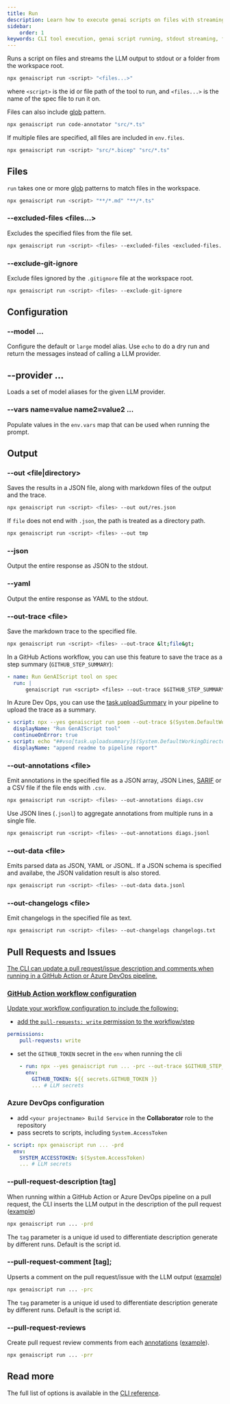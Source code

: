 ```yaml
---
title: Run
description: Learn how to execute genai scripts on files with streaming output to stdout, including usage of glob patterns, environment variables, and output options.
sidebar:
    order: 1
keywords: CLI tool execution, genai script running, stdout streaming, file globing, environment configuration
---
```


Runs a script on files and streams the LLM output to stdout or a folder from the workspace root.

```bash
npx genaiscript run <script> "<files...>"
```

where `<script>` is the id or file path of the tool to run, and `<files...>` is the name of the spec file to run it on.

Files can also include [glob](<https://en.wikipedia.org/wiki/Glob_(programming)>) pattern.

```sh
npx genaiscript run code-annotator "src/*.ts"
```

If multiple files are specified, all files are included in `env.files`.

```sh
npx genaiscript run <script> "src/*.bicep" "src/*.ts"
```

## Files

`run` takes one or more [glob](<https://en.wikipedia.org/wiki/Glob_(programming)>) patterns to match files in the workspace.

```bash sh
npx genaiscript run <script> "**/*.md" "**/*.ts"
```

### --excluded-files &lt;files...&gt;

Excludes the specified files from the file set.

```sh "--excluded-files <excluded-files...>"
npx genaiscript run <script> <files> --excluded-files <excluded-files...>
```

### --exclude-git-ignore

Exclude files ignored by the `.gitignore` file at the workspace root.

```sh "--exclude-git-ignore"
npx genaiscript run <script> <files> --exclude-git-ignore
```

## Configuration

### --model ...

Configure the default or `large` model alias. Use `echo` to do a dry run and return the messages instead of calling a LLM provider.

## --provider ...

Loads a set of model aliases for the given LLM provider.

### --vars name=value name2=value2 ...

Populate values in the `env.vars` map that can be used when running the prompt.

## Output

### --out &lt;file|directory&gt;

Saves the results in a JSON file, along with markdown files of the output and the trace.

```sh "--out tmp"
npx genaiscript run <script> <files> --out out/res.json
```

If `file` does not end with `.json`, the path is treated as a directory path.

```sh "--out tmp"
npx genaiscript run <script> <files> --out tmp
```

### --json

Output the entire response as JSON to the stdout.

### --yaml

Output the entire response as YAML to the stdout.

### --out-trace &lt;file&gt;

Save the markdown trace to the specified file.

```sh wrap
npx genaiscript run <script> <files> --out-trace &lt;file&gt;
```

In a GitHub Actions workflow, you can use this feature to save the trace as a step summary (`GITHUB_STEP_SUMMARY`):

```yaml title=".github/workflows/genaiscript.yml" wrap
- name: Run GenAIScript tool on spec
  run: |
      genaiscript run <script> <files> --out-trace $GITHUB_STEP_SUMMARY
```

In Azure Dev Ops, you can use the [task.uploadSummary](https://learn.microsoft.com/en-us/azure/devops/pipelines/scripts/logging-commands?view=azure-devops&tabs=bash#uploadsummary-add-some-markdown-content-to-the-build-summary)
in your pipeline to upload the trace as a summary.

```yaml title="genaiscript.pipeline.yml" "##vso[task.uploadsummary]" wrap
- script: npx --yes genaiscript run poem --out-trace $(System.DefaultWorkingDirectory)/trace.md
  displayName: "Run GenAIScript tool"
  continueOnError: true
- script: echo "##vso[task.uploadsummary]$(System.DefaultWorkingDirectory)/trace.md"
  displayName: "append readme to pipeline report"
```

### --out-annotations &lt;file&gt;

Emit annotations in the specified file as a JSON array, JSON Lines, [SARIF](https://sarifweb.azurewebsites.net/) or a CSV file if the file ends with `.csv`.

```sh wrap
npx genaiscript run <script> <files> --out-annotations diags.csv
```

Use JSON lines (`.jsonl`) to aggregate annotations from multiple runs in a single file.

```sh wrap
npx genaiscript run <script> <files> --out-annotations diags.jsonl
```

### --out-data &lt;file&gt;

Emits parsed data as JSON, YAML or JSONL. If a JSON schema is specified
and availabe, the JSON validation result is also stored.

```sh
npx genaiscript run <script> <files> --out-data data.jsonl
```

### --out-changelogs &lt;file&gt;

Emit changelogs in the specified file as text.

```sh
npx genaiscript run <script> <files> --out-changelogs changelogs.txt
```

## Pull Requests and Issues <a href="" id="pull-requests" />

The CLI can update a pull request/issue description and comments when running in a GitHub Action or Azure DevOps pipeline.

### GitHub Action workflow configuration

Update your workflow configuration to include the following:

- add the `pull-requests: write` permission to the workflow/step

```yaml
permissions:
    pull-requests: write
```

- set the `GITHUB_TOKEN` secret in the `env` when running the cli

```yaml
    - run: npx --yes genaiscript run ... -prc --out-trace $GITHUB_STEP_SUMMARY
      env:
        GITHUB_TOKEN: ${{ secrets.GITHUB_TOKEN }}
        ... # LLM secrets
```

### Azure DevOps configuration

- add `<your projectname> Build Service` in the **Collaborator** role to the repository
- pass secrets to scripts, including `System.AccessToken`

```yaml
- script: npx genaiscript run ... -prd
  env:
    SYSTEM_ACCESSTOKEN: $(System.AccessToken)
    ... # LLM secrets
```

### --pull-request-description \[tag\]

When running within a GitHub Action or Azure DevOps pipeline on a pull request,
the CLI inserts the LLM output in the description of the pull request ([example](https://github.com/microsoft/genaiscript/pull/564))

```sh
npx genaiscript run ... -prd
```

The `tag` parameter is a unique id used to differentiate description generate by different runs. Default is the script id.

### --pull-request-comment \[tag\];

Upserts a comment on the pull request/issue with the LLM output ([example](https://github.com/microsoft/genaiscript/pull/564#issuecomment-2200474305))

```sh
npx genaiscript run ... -prc
```

The `tag` parameter is a unique id used to differentiate description generate by different runs. Default is the script id.

### --pull-request-reviews

Create pull request review comments from each [annotations](/genaiscript/reference/scripts/annotations)
([example](https://github.com/microsoft/genaiscript/pull/564#pullrequestreview-2151692644)).

```sh
npx genaiscript run ... -prr
```

## Read more

The full list of options is available in the [CLI reference](/genaiscript/reference/cli/commands#run).

